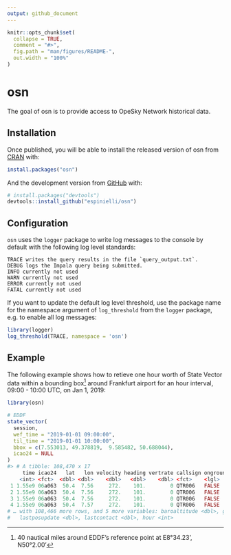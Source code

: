 ```yaml
---
output: github_document
---
```


<!-- README.md is generated from README.Rmd. Please edit that file -->

```r
knitr::opts_chunk$set(
  collapse = TRUE,
  comment = "#>",
  fig.path = "man/figures/README-",
  out.width = "100%"
)
```
# osn

<!-- badges: start -->
<!-- badges: end -->

The goal of osn is to provide access to OpeSky Network historical data.

## Installation

Once published, you will be able to install the released version of
osn from [CRAN](https://CRAN.R-project.org) with:

``` r
install.packages("osn")
```

And the development version from [GitHub](https://github.com/) with:

``` r
# install.packages("devtools")
devtools::install_github("espinielli/osn")
```

## Configuration

`osn` uses the `logger` package to write log messages to the console by default
with the following log level standards:

    TRACE writes the query results in the file `query_output.txt`.
    DEBUG logs the Impala query being submitted.
    INFO currently not used
    WARN currently not used
    ERROR currently not used
    FATAL currently not used

If you want to update the default log level threshold,
use the package name for the namespace argument of `log_threshold`
from the `logger` package, e.g. to enable all log messages:

```r
library(logger)
log_threshold(TRACE, namespace = 'osn')
```

## Example

The following example shows how to retieve one hour worth of
State Vector data within a bounding box^[40 nautical miles around
EDDF's reference point at E8°34.23',  N50°2.00'] around Frankfurt
airport for an hour interval, 09:00 - 10:00 UTC, on Jan 1, 2019:

```r
library(osn)

# EDDF
state_vector(
  session,
  wef_time = "2019-01-01 09:00:00",
  til_time = "2019-01-01 10:00:00",
  bbox = c(7.553013, 49.378819,  9.585482, 50.688044),
  icao24 = NULL
)
#> # A tibble: 108,470 x 17
     time icao24   lat   lon velocity heading vertrate callsign onground alert spi   squawk
    <int> <fct>  <dbl> <dbl>    <dbl>   <dbl>    <dbl> <fct>    <lgl>    <lgl> <lgl> <fct> 
 1 1.55e9 06a063  50.4  7.56     272.    101.        0 QTR006   FALSE    FALSE FALSE 4734  
 2 1.55e9 06a063  50.4  7.56     272.    101.        0 QTR006   FALSE    FALSE FALSE 4734  
 3 1.55e9 06a063  50.4  7.56     272.    101.        0 QTR006   FALSE    FALSE FALSE 4734  
 4 1.55e9 06a063  50.4  7.57     272.    101.        0 QTR006   FALSE    FALSE FALSE 4734  
# … with 108,466 more rows, and 5 more variables: baroaltitude <dbl>, geoaltitude <dbl>,
#   lastposupdate <dbl>, lastcontact <dbl>, hour <int>

```


